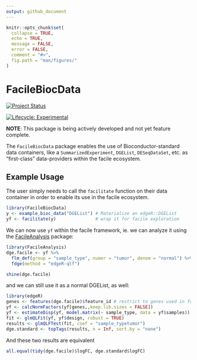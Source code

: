 ```yaml
---
output: github_document
---
```


<!-- README.md is generated from README.Rmd. Please edit that file -->

```r
knitr::opts_chunk$set(
  collapse = TRUE,
  echo = TRUE,
  message = FALSE,
  error = FALSE,
  comment = "#>",
  fig.path = "man/figures/"
)
```

# FacileBiocData

<!-- 
badges: start
checkout https://lazappi.github.io/clustree/ package for some badge-inspiration

[![Travis build status](https://travis-ci.org/facilebio/FacileBiocData.svg?branch=master)](https://travis-ci.org/facilebio/FacileBiocData)
[![Codecov test coverage](https://codecov.io/gh/facilebio/FacileBioc/branch/master/graph/badge.svg)](https://codecov.io/gh/facilebio/FacileBiocData?branch=master)

badges: end -->

[![Project Status](http://www.repostatus.org/badges/latest/active.svg)](http://www.repostatus.org/#active)

[![Lifecycle: Experimental](https://img.shields.io/badge/lifecycle-experimental-orange.svg)](https://www.tidyverse.org/lifecycle/#experimental)

**NOTE**: This package is being actively developed and not yet feature complete.

The `FacileBiocData` package enables the use of Bioconductor-standard  data
containers, like a `SummarizedExperiment`, `DGEList`, `DESeqDataSet`, etc. as
"first-class" data-providers within the facile ecosystem.

## Example Usage

The user simply needs to call the `facilitate` function on their data container
in order to enable its use in the facile ecosystem.

```r
library(FacileBiocData)
y <- example_bioc_data("DGEList") # Materialize an edgeR::DGEList
yf <- facilitate(y)               # wrap it for facile exploration
```

We can now use `yf` within the facile framework, ie. we can analyze it using
the [FacileAnalysis][] package:

```r
library(FacileAnalysis)
dge.facile <- yf %>% 
  flm_def(group = "sample_type", numer = "tumor", denom = "normal") %>% 
  fdge(method = "edgeR-qlf")
```

```r
shine(dge.facile)
```

and we can still use it as a normal DGEList, as well:

```r
library(edgeR)
genes <- features(dge.facile)$feature_id # restrict to genes used in fdge()
yf <- calcNormFactors(yf[genes,,keep.lib.sizes = FALSE])
yf <- estimateDisp(yf, model.matrix(~ sample_type, data = yf$samples))
fit <- glmQLFit(yf, yf$design, robust = TRUE)
results <- glmQLFTest(fit, coef = "sample_typetumor")
dge.standard <- topTags(results, n = Inf, sort.by = "none")
```

And these two results are equivalent

```r
all.equal(tidy(dge.facile)$logFC, dge.standard$logFC)
```


[FacileAnalysis]: https://facilebio.github.io/FacileAnalysis/

